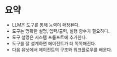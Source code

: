 # 요약

- LLM은 도구를 통해 능력이 확장된다.
- 도구는 명확한 설명, 입력/출력, 실행 함수가 필요하다.
- 도구 설명은 시스템 프롬프트에 추가한다.
- 도구를 잘 설계하면 에이전트가 더 똑똑해진다.
- 다음 유닛에서 에이전트의 구조와 워크플로우를 배운다. 